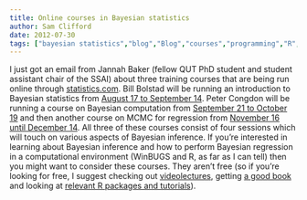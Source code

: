 ```yaml
---
title: Online courses in Bayesian statistics
author: Sam Clifford
date: 2012-07-30
tags: ["bayesian statistics","blog","Blog","courses","programming","R","winbugs"]
---
```


I just got an email from Jannah Baker (fellow QUT PhD student and student assistant chair of the SSAI) about three training courses that are being run online through [statistics.com](http://statistics.com). Bill Bolstad will be running an introduction to Bayesian statistics from [August 17 to September 14](http://www.statistics.com/bayesian/). Peter Congdon will be running a course on Bayesian computation from [September 21 to October 19](http://www.statistics.com/BayesianComputing/) and then another course on MCMC for regression from [November 16 until December 14](http://www.statistics.com/MCMC/). All three of these courses consist of four sessions which will touch on various aspects of Bayesian inference. If you're interested in learning about Bayesian inference and how to perform Bayesian regression in a computational environment (WinBUGS and R, as far as I can tell) then you might want to consider these courses. They aren't free (so if you're looking for free, I suggest checking out [videolectures](http://samclifford.info/2012/07/15/revision-revised/ "Revision, revised"), getting [a good book](http://samclifford.info/2012/07/13/where-to-start-if-youre-going-to-revise-statistics/ "Where to start if you're going to revise statistics") and looking at [relevant R packages and tutorials](http://cran.r-project.org/web/views/Bayesian.html)).